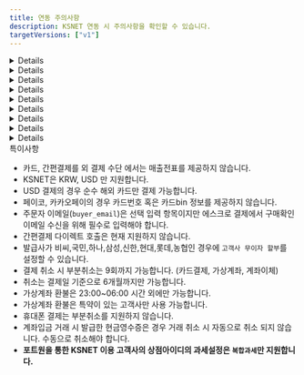 ```yaml
---
title: 연동 주의사항
description: KSNET 연동 시 주의사항을 확인할 수 있습니다.
targetVersions: ["v1"]
---
```



<Details>
  <Details.Summary>계약 확인사항</Details.Summary>

  <Details.Content>
    **포트원을 통한 KSNET 이용 고객사의 상점아이디 과세 설정은 반드시 `복합과세`로 설정되어 있어야 합니다. 일반과세, 면세 설정은 지원하지 않습니다.**

    - 키인결제

    - 고객사 부담 무이자 할부 설정

    - 가상계좌 마감일시 지정

    - 가상계좌 환불

    - 간편결제 사용

    - 할부 사용

    - 에스크로 사용, 배송 에스크로만 지원
      - KSNET에서 일반 에스크로, 배송 에스크로 두 가지 유형의 에스크로를 제공합니다. 포트원을 통해 KSNET 에스크로를 사용하려는 경우 반드시 **배송 에스크로** 설정이 되어 있어야 합니다.

    - 휴대폰 결제 시 상품 유형 설정(실물 혹은 디지털)
  </Details.Content>
</Details>

<Details>
  <Details.Summary>특정카드사 고객사 부담 무이자 할부 설정 불가</Details.Summary>

  <Details.Content>
    KSNET에서 고객사 부담 무이자 할부 설정에 필요한 카드 코드 정보를 일부 카드사에 대해서만 제공하고 있습니다. 카드코드가 제공되지 않는 일부 카드사의 경우 고객사 부담 무이자 할부를 설정할 수 없습니다.
  </Details.Content>
</Details>

<Details>
  <Details.Summary>계좌이체 </Details.Summary>

  <Details.Content>
    ## 결제창에서 현금영수증 발급 시 사업자번호, 휴대폰 번호에 숫자만 입력해야합니다.

    계좌이체 결제창을 통한 현금영수증 발급 시 휴대폰번호, 사업자 번호는 **숫자만** 입력해야 합니다. 하이픈(-)을 포함한 다른 문자가 포함되는 경우 별다른 에러 표시 없이 결제는 진행되지만 현금영수증이 발급되지 않습니다.
  </Details.Content>
</Details>

<Details>
  <Details.Summary>가상계좌</Details.Summary>

  <Details.Content>
    ## 예금주명 지정 불가

    가상계좌의 예금주명은 고객사명으로 고정되며 별도 지정이 불가합니다.

    ## 부가세, 면세 금액 설정 지원 안 함

    KSNET는 일회성 가상계좌의 경우 부가세, 면세 금액 설정을 지원하지 않습니다.

    ## 가상계좌 입금기한은 필수 입력 항목

    KSNET에서 가상계좌 입금기한은 선택 입력 항목으로 안내하고 있지만 입력하지 않을 경우 가상계좌 입금기한을 특정할 수 없고 오동작할 가능성이 있어 필수로 입력해야합니다. (포트원에서는 필수 값으로 제한하고 있습니다.)

    ## 가상계좌 입금기한은 **초 단위 UNIX TIMESTAMP 사용**

    `vbank_due` 파라미터로 전달하는 가상계좌 입금기한은 초 단위의 UNIX TIMESTAMP(통상 10자리 자연수)로 입력하여야 합니다. (`api로 가상계좌를 발급하는 경우에만 해당합니다.`)
  </Details.Content>
</Details>

<Details>
  <Details.Summary>에스크로 서비스</Details.Summary>

  <Details.Content>
    ## 주문자 이메일 필수 입력

    구매 확인을 받기 위한 주문자 이메일을 필수로 입력하여야 합니다.

    ## 등록 소요 시간 존재

    에스크로 거래는 30분 \~ 1시간 뒤 [ksta.ksnet.co.kr](http://ksta.ksnet.co.kr/) > PG 거래내역 > 배송 에스크로 거래조회에서 확인이 가능합니다. 에스크로 정보 수정의 경우도 등록이 완료된 이후부터 가능합니다.

    ## 배송정보 발송일시는 **초 단위 UNIX TIMESTAMP 사용**

    `logis.sent_at` 파라미터로 전달하는 배송정보 발송일시는 초 단위의 UNIX TIMESTAMP(통상 10자리 자연수)로 입력하여야 합니다.
  </Details.Content>
</Details>

<Details>
  <Details.Summary>키인결제</Details.Summary>

  <Details.Content>
    판매 상품에 대한 구분값으로 **`product_type`** 파라미터를 사용해야 결제가 가능합니다.

    고객사 부담 무이자를 원하시는 경우 PG사와의 별도의 계약 후 **`interest_free_by_merchant`** 파라미터를 사용해야 합니다.

    카드번호와 유효기간만으로 결제를 요청하는 비인증 승인 API만 연동되어 있어

    **`birth`**(생년월일 6자리 혹은 사업자 등록번호 10자리)와 **`pwd_2digit`**(비밀번호 앞 2자리)는 검증하지 않습니다.
  </Details.Content>
</Details>

<Details>
  <Details.Summary>빌링키 결제</Details.Summary>

  <Details.Content>
    판매 상품에 대한 구분값으로 **`product_type`** 을 파라미터로 사용해야 결제가 가능합니다.

    고객사 부담 무이자를 원하시는 경우 pg 사와의 별도의 계약 후 **`interest_free_by_merchant`** 파라미터를 사용해야 합니다.
  </Details.Content>
</Details>

<Details>
  <Details.Summary>빌링키 등록</Details.Summary>

  <Details.Content>
    `card_number`, `expiry`, `pwd_2digit`, `birth` 파라미터 입력은 필수 입니다.
  </Details.Content>
</Details>

<Details>
  <Details.Summary>기타</Details.Summary>

  <Details.Content>
    - 휴대폰 결제는 부분취소 불가능.

    - 카드, 간편결제 외 결제의 경우 매출 전표 확인 불가능.

    - 간편결제(카카오페이, 페이코) 카드 결제의 경우 KSNET 측에서 카드정보(카드번호, bin) 정보를 제공해주지 않아 결제 정보에 카드사 정보가 제공되지 않습니다.

    - USD 결제는 순수 해외카드로만 결제 가능합니다.

    - 카카오페이 사용 시 상점정보(대표자명, 주소, 전화번호)를 필수로 입력해야합니다

    - 부분취소는 총 9회까지 가능합니다. (카드결제, 가상계좌, 계좌이체, 간편결제)

    - 취소는 결제일 기준 6개월 이내에만 가능합니다.

    - 가상계좌 환불은 23:00\~06:00 시간 외에만 가능합니다.

    - 계좌입금 거래 시 결제창에서 발급한 현금영수증은 경우 거래 취소 시 자동으로 취소 되지 않습니다.

    - 복합과세의 계좌입금 거래를 부분취소하는 경우 기존에 발급한 현금영수증을 취소하고 부분취소 금액이 반영된 금액 정보로 다시 현금영수증을 발급해야합니다.

    - 매출 전표 확인 시 자동으로 인쇄 기능이 호출됩니다. 오동작이 아닌 KSNET의 의도된 기능입니다.

    - 간편 결제 수단에서 고객사 부담 무이자 설정은 사용 불가능합니다.

    - 간편 결제 수단에서 할부 개월 수 표시 설정은 일부 간편결제사에서만 가능합니다.
      - 네이버페이, 카카오페이, LPay: 할부 개월 수 표시 설정 가능
      - Payco, SSGPay: 할부 개월 수 표시 설정 불가, 5만원 이상 시 1\~12 개월 표시 고정
  </Details.Content>
</Details>

<Hint style="danger">
  특이사항

  - 카드, 간편결제를 외 결제 수단 에서는 매출전표를 제공하지 않습니다.
  - KSNET은 KRW, USD 만 지원합니다.
  - USD 결제의 경우 순수 해외 카드만 결제 가능합니다.
  - 페이코, 카카오페이의 경우 카드번호 혹은 카드bin 정보를 제공하지 않습니다.
  - 주문자 이메일(`buyer_email`)은 선택 입력 항목이지만 에스크로 결제에서 구매확인 이메일 수신을 위해 필수로 입력해야 합니다.
  - 간편결제 다이렉트 호출은 현재 지원하지 않습니다.
  - 발급사가 비씨,국민,하나,삼성,신한,현대,롯데,농협인 경우에 `고객사 무이자 할부`를 설정할 수 있습니다.
  - 결제 취소 시 부분취소는 9회까지 가능합니다. (카드결제, 가상계좌, 계좌이체)
  - 취소는 결제일 기준으로 6개월까지만 가능합니다.
  - 가상계좌 환불은 23:00\~06:00 시간 외에만 가능합니다.
  - 가상계좌 환불은 특약이 있는 고객사만 사용 가능합니다.
  - 휴대폰 결제는 부분취소를 지원하지 않습니다.
  - 계좌입금 거래 시 발급한 현금영수증은 경우 거래 취소 시 자동으로 취소 되지 않습니다. 수동으로 취소해야 합니다.
  - **포트원을 통한 KSNET 이용 고객사의 상점아이디의 과세설정은 `복합과세`만 지원합니다.**
</Hint>
